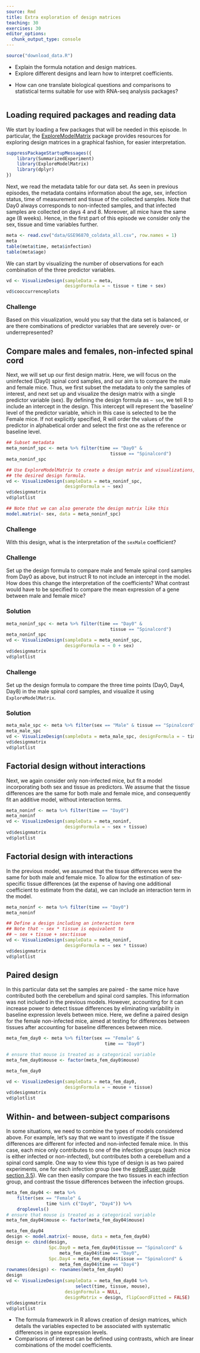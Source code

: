 ```yaml
---
source: Rmd
title: Extra exploration of design matrices
teaching: 30
exercises: 30
editor_options:
  chunk_output_type: console
---
```


```r
source("download_data.R")
```

::::::::::::::::::::::::::::::::::::::: objectives

- Explain the formula notation and design matrices.
- Explore different designs and learn how to interpret coefficients.

::::::::::::::::::::::::::::::::::::::::::::::::::

:::::::::::::::::::::::::::::::::::::::: questions

- How can one translate biological questions and comparisons to statistical terms suitable for use with RNA-seq analysis packages?

::::::::::::::::::::::::::::::::::::::::::::::::::

```r
```

## Loading required packages and reading data

We start by loading a few packages that will be needed in this episode. 
In particular, the [ExploreModelMatrix](https://bioconductor.org/packages/ExploreModelMatrix/) package provides resources for exploring design matrices in a graphical fashion, for easier interpretation. 

```r
suppressPackageStartupMessages({
    library(SummarizedExperiment)
    library(ExploreModelMatrix)
    library(dplyr)
})
```

Next, we read the metadata table for our data set. 
As seen in previous episodes, the metadata contains information about the age, sex, infection status, time of measurement and tissue of the collected samples. 
Note that Day0 always corresponds to non-infected samples, and that infected samples are collected on days 4 and 8.
Moreover, all mice have the same age (8 weeks). 
Hence, in the first part of this episode we consider only the sex, tissue and time variables further. 

```r
meta <- read.csv("data/GSE96870_coldata_all.csv", row.names = 1)
meta
table(meta$time, meta$infection)
table(meta$age)
```

We can start by visualizing the number of observations for each combination of the three predictor variables. 

```r
vd <- VisualizeDesign(sampleData = meta, 
                      designFormula = ~ tissue + time + sex)
vd$cooccurrenceplots
```

:::::::::::::::::::::::::::::::::::::::  challenge

### Challenge

Based on this visualization, would you say that the data set is balanced, or are there combinations of predictor variables that are severely over- or underrepresented?

::::::::::::::::::::::::::::::::::::::::::::::::::


## Compare males and females, non-infected spinal cord

Next, we will set up our first design matrix. 
Here, we will focus on the uninfected (Day0) spinal cord samples, and our aim is to compare the male and female mice. 
Thus, we first subset the metadata to only the samples of interest, and next set up and visualize the design matrix with a single predictor variable (sex). 
By defining the design formula as `~ sex`, we tell R to include an intercept in the design. 
This intercept will represent the 'baseline' level of the predictor variable, which in this case is selected to be the Female mice. 
If not explicitly specified, R will order the values of the predictor in alphabetical order and select the first one as the reference or baseline level. 

```r
## Subset metadata
meta_noninf_spc <- meta %>% filter(time == "Day0" & 
                                       tissue == "Spinalcord")
meta_noninf_spc

## Use ExploreModelMatrix to create a design matrix and visualizations, given 
## the desired design formula. 
vd <- VisualizeDesign(sampleData = meta_noninf_spc, 
                      designFormula = ~ sex)
vd$designmatrix
vd$plotlist

## Note that we can also generate the design matrix like this
model.matrix(~ sex, data = meta_noninf_spc)
```

:::::::::::::::::::::::::::::::::::::::  challenge

### Challenge

With this design, what is the interpretation of the `sexMale` coefficient?

::::::::::::::::::::::::::::::::::::::::::::::::::

:::::::::::::::::::::::::::::::::::::::  challenge

### Challenge

Set up the design formula to compare male and female spinal cord samples from Day0 as above, but instruct R to not include an intercept in the model. How does this change the interpretation of the coefficients? What contrast would have to be specified to compare the mean expression of a gene between male and female mice? 

:::::::::::::::  solution

### Solution

```r
meta_noninf_spc <- meta %>% filter(time == "Day0" & 
                                       tissue == "Spinalcord")
meta_noninf_spc
vd <- VisualizeDesign(sampleData = meta_noninf_spc, 
                      designFormula = ~ 0 + sex)
vd$designmatrix
vd$plotlist
```

:::::::::::::::::::::::::

::::::::::::::::::::::::::::::::::::::::::::::::::

:::::::::::::::::::::::::::::::::::::::  challenge

### Challenge

Set up the design formula to compare the three time points (Day0, Day4, Day8) in the male spinal cord samples, and visualize it using `ExploreModelMatrix`.

:::::::::::::::  solution

### Solution

```r
meta_male_spc <- meta %>% filter(sex == "Male" & tissue == "Spinalcord")
meta_male_spc
vd <- VisualizeDesign(sampleData = meta_male_spc, designFormula = ~ time)
vd$designmatrix
vd$plotlist
```

:::::::::::::::::::::::::

::::::::::::::::::::::::::::::::::::::::::::::::::

## Factorial design without interactions

Next, we again consider only non-infected mice, but fit a model incorporating both sex and tissue as predictors. 
We assume that the tissue differences are the same for both male and female mice, and consequently fit an additive model, without interaction terms. 

```r
meta_noninf <- meta %>% filter(time == "Day0")
meta_noninf
vd <- VisualizeDesign(sampleData = meta_noninf, 
                      designFormula = ~ sex + tissue)
vd$designmatrix
vd$plotlist
```

## Factorial design with interactions

In the previous model, we assumed that the tissue differences were the same for both male and female mice. 
To allow for the estimation of sex-specific tissue differences (at the expense of having one additional coefficient to estimate from the data), we can include an interaction term in the model. 

```r
meta_noninf <- meta %>% filter(time == "Day0")
meta_noninf

## Define a design including an interaction term
## Note that ~ sex * tissue is equivalent to 
## ~ sex + tissue + sex:tissue
vd <- VisualizeDesign(sampleData = meta_noninf, 
                      designFormula = ~ sex * tissue)
vd$designmatrix
vd$plotlist
```

## Paired design

In this particular data set the samples are paired - the same mice have contributed both the cerebellum and spinal cord samples. 
This information was not included in the previous models. 
However, accounting for it can increase power to detect tissue differences by eliminating variability in baseline expression levels between mice. 
Here, we define a paired design for the female non-infected mice, aimed at testing for differences between tissues after accounting for baseline differences between mice.

```r
meta_fem_day0 <- meta %>% filter(sex == "Female" & 
                                     time == "Day0")

# ensure that mouse is treated as a categorical variable
meta_fem_day0$mouse <- factor(meta_fem_day0$mouse)

meta_fem_day0

vd <- VisualizeDesign(sampleData = meta_fem_day0,
                      designFormula = ~ mouse + tissue)
vd$designmatrix
vd$plotlist
```

## Within- and between-subject comparisons

In some situations, we need to combine the types of models considered above. 
For example, let's say that we want to investigate if the tissue differences are different for infected and non-infected female mice. 
In this case, each mice only contributes to one of the infection groups (each mice is either infected or non-infected), but contributes both a cerebellum and a spinal cord sample.
One way to view this type of design is as two paired experiments, one for each infection group (see the [edgeR user guide section 3.5](https://www.bioconductor.org/packages/release/bioc/vignettes/edgeR/inst/doc/edgeRUsersGuide.pdf)).
We can then easily compare the two tissues in each infection group, and contrast the tissue differences between the infection groups. 

```r
meta_fem_day04 <- meta %>% 
    filter(sex == "Female" & 
               time %in% c("Day0", "Day4")) %>%
    droplevels()
# ensure that mouse is treated as a categorical variable
meta_fem_day04$mouse <- factor(meta_fem_day04$mouse)

meta_fem_day04
design <- model.matrix(~ mouse, data = meta_fem_day04)
design <- cbind(design, 
                Spc.Day0 = meta_fem_day04$tissue == "Spinalcord" & 
                    meta_fem_day04$time == "Day0",
                Spc.Day4 = meta_fem_day04$tissue == "Spinalcord" & 
                    meta_fem_day04$time == "Day4")
rownames(design) <- rownames(meta_fem_day04)
design
vd <- VisualizeDesign(sampleData = meta_fem_day04 %>%
                          select(time, tissue, mouse),
                      designFormula = NULL, 
                      designMatrix = design, flipCoordFitted = FALSE)
vd$designmatrix
vd$plotlist
```

:::::::::::::::::::::::::::::::::::::::: keypoints

- The formula framework in R allows creation of design matrices, which details the variables expected to be associated with systematic differences in gene expression levels. 
- Comparisons of interest can be defined using contrasts, which are linear combinations of the model coefficients. 


::::::::::::::::::::::::::::::::::::::::::::::::::



